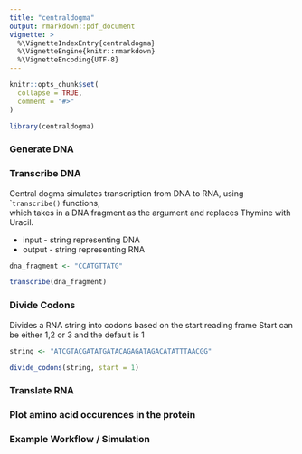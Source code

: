 ```yaml
---
title: "centraldogma"
output: rmarkdown::pdf_document
vignette: >
  %\VignetteIndexEntry{centraldogma}
  %\VignetteEngine{knitr::rmarkdown}
  %\VignetteEncoding{UTF-8}
---
```


```r
knitr::opts_chunk$set(
  collapse = TRUE,  
  comment = "#>"
)
```

```r
library(centraldogma)
```

### Generate DNA


### Transcribe DNA

Central dogma simulates transcription from DNA to RNA, using ```transcribe()`` functions,   
which takes in a DNA fragment as the argument and replaces Thymine with Uracil. 

* input - string representing DNA
* output - string representing RNA

```r
dna_fragment <- "CCATGTTATG"

transcribe(dna_fragment)
```



### Divide Codons

Divides a RNA string into codons based on the start reading frame 
Start can be either 1,2 or 3 and the default is 1

```r
string <- "ATCGTACGATATGATACAGAGATAGACATATTTAACGG"

divide_codons(string, start = 1)
```


### Translate RNA

### Plot amino acid occurences in the protein 


### Example Workflow / Simulation
